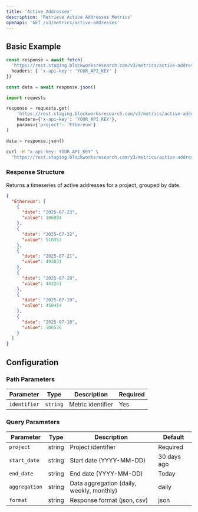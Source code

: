```yaml
---
title: 'Active Addresses'
description: 'Retrieve Active Addresses Metrics'
openapi: 'GET /v3/metrics/active-addresses'
---
```



<Endpoint method="GET" path="/v3/metrics/active-addresses" size="xl" />

## Basic Example

<CodeGroup>

```typescript TypeScript
const response = await fetch(
  'https://rest.staging.blockworksresearch.com/v3/metrics/active-addresses?project=Ethereum', {
  headers: { 'x-api-key': 'YOUR_API_KEY' }
})

const data = await response.json()
```

```python Python
import requests

response = requests.get(
    'https://rest.staging.blockworksresearch.com/v3/metrics/active-addresses',
    headers={'x-api-key': 'YOUR_API_KEY'},
    params={'project': 'Ethereum'}
)

data = response.json()
```

```bash cURL
curl -H "x-api-key: YOUR_API_KEY" \
  "https://rest.staging.blockworksresearch.com/v3/metrics/active-addresses?project=Ethereum"
```

</CodeGroup>


### Response Structure

Returns a timeseries of active addresses for a project, grouped by date.

```json
{
  "Ethereum": [
    {
      "date": "2025-07-23",
      "value": 106994
    },
    {
      "date": "2025-07-22",
      "value": 510353
    },
    {
      "date": "2025-07-21",
      "value": 493831
    },
    {
      "date": "2025-07-20",
      "value": 443241
    },
    {
      "date": "2025-07-19",
      "value": 450414
    },
    {
      "date": "2025-07-18",
      "value": 506576
    }
  ]
}
```

## Configuration

### Path Parameters

| Parameter | Type | Description | Required |
|-----------|------|-------------|----------|
| `identifier` | `string` | Metric identifier | Yes |

### Query Parameters

| Parameter | Type | Description | Default |
|-----------|------|-------------|---------|
| `project` | string | Project identifier | Required |
| `start_date` | string | Start date (YYYY-MM-DD) | 30 days ago |
| `end_date` | string | End date (YYYY-MM-DD) | Today |
| `aggregation` | string | Data aggregation (daily, weekly, monthly) | daily |
| `format` | string | Response format (json, csv) | json |
